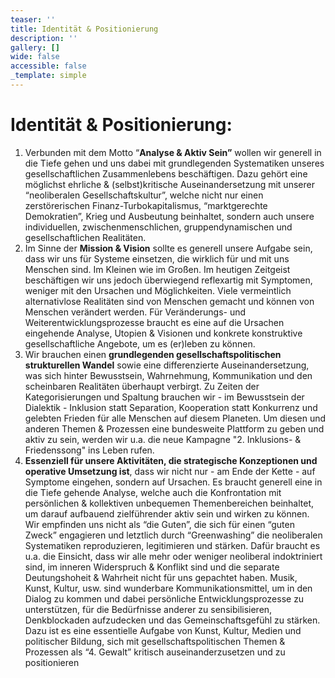 ```yaml
---
teaser: ''
title: Identität & Positionierung
description: ''
gallery: []
wide: false
accessible: false
_template: simple
---
```


# Identität & Positionierung:

1. Verbunden mit dem Motto “**Analyse & Aktiv Sein”** wollen wir generell in die Tiefe gehen und uns dabei mit grundlegenden Systematiken unseres gesellschaftlichen Zusammenlebens beschäftigen. Dazu gehört eine möglichst ehrliche & (selbst)kritische Auseinandersetzung mit unserer “neoliberalen Gesellschaftskultur”, welche nicht nur einen zerstörerischen Finanz-Turbokapitalismus, “marktgerechte Demokratien”, Krieg und Ausbeutung beinhaltet, sondern auch unsere individuellen, zwischenmenschlichen, gruppendynamischen und gesellschaftlichen Realitäten.
2. Im Sinne der **Mission & Vision** sollte es generell unsere Aufgabe sein, dass wir uns für Systeme einsetzen, die wirklich für und mit uns Menschen sind. Im Kleinen wie im Großen. Im heutigen Zeitgeist beschäftigen wir uns jedoch überwiegend reflexartig mit Symptomen, weniger mit den Ursachen und Möglichkeiten. Viele vermeintlich alternativlose Realitäten sind von Menschen gemacht und können von Menschen verändert werden. Für Veränderungs- und Weiterentwicklungsprozesse braucht es eine auf die Ursachen eingehende Analyse, Utopien & Visionen und konkrete konstruktive gesellschaftliche Angebote, um es (er)leben zu können.
3. Wir brauchen einen **grundlegenden gesellschaftspolitischen strukturellen Wandel** sowie eine differenzierte Auseinandersetzung, was sich hinter Bewusstsein, Wahrnehmung, Kommunikation und den scheinbaren Realitäten überhaupt verbirgt. Zu Zeiten der Kategorisierungen und Spaltung brauchen wir - im Bewusstsein der Dialektik - Inklusion statt Separation, Kooperation statt Konkurrenz und gelebten Frieden für alle Menschen auf diesem Planeten. Um diesen und anderen Themen & Prozessen eine bundesweite Plattform zu geben und aktiv zu sein, werden wir u.a. die neue Kampagne "2. Inklusions- & Friedenssong" ins Leben rufen.
4. **Essenziell für unsere Aktivitäten, die strategische Konzeptionen und operative Umsetzung ist**, dass wir nicht nur - am Ende der Kette - auf Symptome eingehen, sondern auf Ursachen. Es braucht generell eine in die Tiefe gehende Analyse, welche auch die Konfrontation mit persönlichen & kollektiven unbequemen Themenbereichen beinhaltet, um darauf aufbauend zielführender aktiv sein und wirken zu können. Wir empfinden uns nicht als “die Guten”, die sich für einen “guten Zweck” engagieren und letztlich durch “Greenwashing” die neoliberalen Systematiken reproduzieren, legitimieren und stärken. Dafür braucht es u.a. die Einsicht, dass wir alle mehr oder weniger neoliberal indoktriniert sind, im inneren Widerspruch & Konflikt sind und die separate Deutungshoheit & Wahrheit nicht für uns gepachtet haben. Musik, Kunst, Kultur, usw. sind wunderbare Kommunikationsmittel, um in den Dialog zu kommen und dabei persönliche Entwicklungsprozesse zu unterstützen, für die Bedürfnisse anderer zu sensibilisieren, Denkblockaden aufzudecken und das Gemeinschaftsgefühl zu stärken. Dazu ist es eine essentielle Aufgabe von Kunst, Kultur, Medien und politischer Bildung, sich mit gesellschaftspolitischen Themen & Prozessen als “4. Gewalt” kritisch auseinanderzusetzen und zu positionieren
